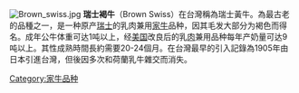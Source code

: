 [[File:Brown_swiss.jpg|thumb]]
'''瑞士褐牛'''（Brown Swiss）在台灣稱為瑞士黃牛。為最古老的品種之一，是一种原产[[瑞士|瑞士]]的乳肉兼用[[家牛|家牛]]品种，因其毛发大部分为褐色而得名。成年公牛体重可达1吨以上，经[[美国|美国]]改良后的乳[[牛肉|肉]]兼用品种每年产奶量可达9吨以上。其性成熟時間長約需要20-24個月。在台灣最早的引入記錄為1905年由日本引進台灣，但後因多次和荷蘭乳牛雜交而消失。

[[Category:家牛品种|Category:家牛品种]]